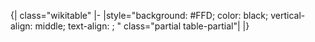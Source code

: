 <noinclude>{| class="wikitable"
|-
|</noinclude>style="background: #FFD; color: black; vertical-align: middle; text-align: {{{align|center}}}; {{{style|}}}" class="partial table-partial"|{{{1|部份}}}<noinclude>
|}
{{Documentation, template|Template:Table cell templates}}

<!-- interwikis & categories -->
</noinclude>